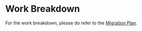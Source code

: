 
<Meta title="Timeline and Workflow/Work Breakdown" />

# Work Breakdown

For the work breakdown, please do refer to the [Migration Plan](https://docs.google.com/document/d/1KdF8kWn95K8Xj-SpryVJ1MSCiPecogl4_KJLVdE9AAM/edit#heading=h.ojp70vgwsv7p).
